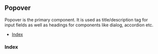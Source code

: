 ## Popover

Popover is the primary component. It is used as title/description tag for input fields as well as headings for components like dialog, accordion etc.

- [Index](#index)

### Index

<Story id="Popover--index" />
